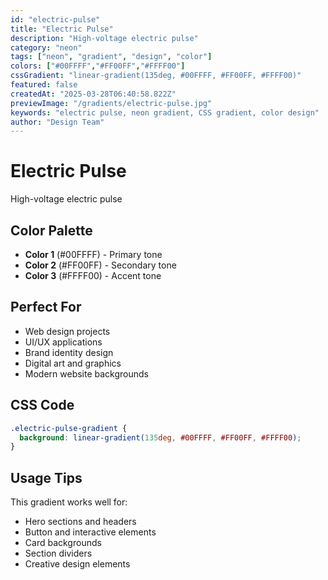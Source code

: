 ```yaml
---
id: "electric-pulse"
title: "Electric Pulse"
description: "High-voltage electric pulse"
category: "neon"
tags: ["neon", "gradient", "design", "color"]
colors: ["#00FFFF","#FF00FF","#FFFF00"]
cssGradient: "linear-gradient(135deg, #00FFFF, #FF00FF, #FFFF00)"
featured: false
createdAt: "2025-03-28T06:40:58.822Z"
previewImage: "/gradients/electric-pulse.jpg"
keywords: "electric pulse, neon gradient, CSS gradient, color design"
author: "Design Team"
---
```


# Electric Pulse

High-voltage electric pulse

## Color Palette

- **Color 1** (#00FFFF) - Primary tone
- **Color 2** (#FF00FF) - Secondary tone
- **Color 3** (#FFFF00) - Accent tone

## Perfect For

- Web design projects
- UI/UX applications
- Brand identity design
- Digital art and graphics
- Modern website backgrounds

## CSS Code

```css
.electric-pulse-gradient {
  background: linear-gradient(135deg, #00FFFF, #FF00FF, #FFFF00);
}
```

## Usage Tips

This gradient works well for:
- Hero sections and headers
- Button and interactive elements
- Card backgrounds
- Section dividers
- Creative design elements
